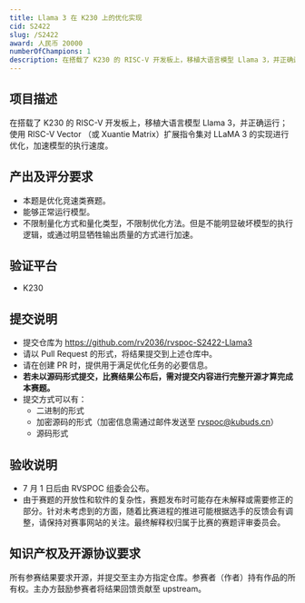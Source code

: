 ```yaml
---
title: Llama 3 在 K230 上的优化实现
cid: S2422
slug: /S2422
award: 人民币 20000
numberOfChampions: 1
description: 在搭载了 K230 的 RISC-V 开发板上，移植大语言模型 Llama 3，并正确运行；使用 RISC-V Vector （或 Xuantie Matrix）扩展指令集对 LLaMA 3 的实现进行优化，加速模型的执行速度。
---
```



<ChallengesMetaInDoc />


<ChallengeDraftAnnouncement />


<ChallengeRegistration />

## 项目描述

在搭载了 K230 的 RISC-V 开发板上，移植大语言模型 Llama 3，并正确运行；使用 RISC-V Vector （或 Xuantie Matrix）扩展指令集对 LLaMA 3 的实现进行优化，加速模型的执行速度。

## 产出及评分要求

- 本题是优化竞速类赛题。
- 能够正常运行模型。
- 不限制量化方式和量化类型，不限制优化方法。但是不能明显破坏模型的执行逻辑，或通过明显牺牲输出质量的方式进行加速。

## 验证平台

- K230

## 提交说明

- 提交仓库为 https://github.com/rv2036/rvspoc-S2422-Llama3
- 请以 Pull Request 的形式，将结果提交到上述仓库中。
- 请在创建 PR 时，提供用于满足优化任务的必要信息。
- **若未以源码形式提交，比赛结果公布后，需对提交内容进行完整开源才算完成本赛题。**
- 提交方式可以有：
  - 二进制的形式
  - 加密源码的形式（加密信息需通过邮件发送至 rvspoc@kubuds.cn）
  - 源码形式

## 验收说明

- 7 月 1 日后由 RVSPOC 组委会公布。
- 由于赛题的开放性和软件的复杂性，赛题发布时可能存在未解释或需要修正的部分。针对未考虑到的方面，随着比赛进程的推进可能根据选手的反馈会有调整，请保持对赛事网站的关注。最终解释权归属于比赛的赛题评审委员会。

## 知识产权及开源协议要求

所有参赛结果要求开源，并提交至主办方指定仓库。参赛者（作者）持有作品的所有权。主办方鼓励参赛者将结果回馈贡献至 upstream。
